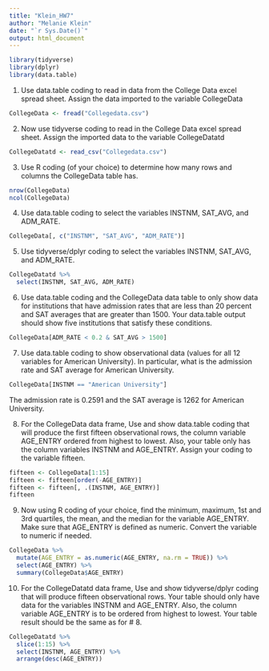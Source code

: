 ```yaml
---
title: "Klein_HW7"
author: "Melanie Klein"
date: "`r Sys.Date()`"
output: html_document
---
```


```r
library(tidyverse)      
library(dplyr)      
library(data.table)  
```

1) Use data.table coding to read in data from the College Data excel spread sheet.  Assign the data imported to the variable CollegeData
```r
CollegeData <- fread("Collegedata.csv")
```

2) Now use tidyverse coding to read in the College Data excel spread sheet. Assign the imported data to the variable CollegeDatatd
```r
CollegeDatatd <- read_csv("Collegedata.csv")
```

3) Use R coding (of your choice) to determine how many rows and columns the CollegeData table has.
```r
nrow(CollegeData)
ncol(CollegeData)
```

4) Use data.table coding to select the variables INSTNM, SAT_AVG, and ADM_RATE.
```r
CollegeData[, c("INSTNM", "SAT_AVG", "ADM_RATE")]
```

5) Use tidyverse/dplyr coding to select the variables INSTNM, SAT_AVG, and ADM_RATE.
```r
CollegeDatatd %>%
  select(INSTNM, SAT_AVG, ADM_RATE)
```

6) Use data.table coding and the CollegeData data table to only show data for institutions that have admission rates that are less than 20 percent and SAT averages that are greater than 1500. Your data.table output should show five institutions that satisfy these conditions.
```r
CollegeData[ADM_RATE < 0.2 & SAT_AVG > 1500]
```

7) Use data.table coding to show observational data (values for all 12 variables for American University). In particular, what is the admission rate and SAT average for American University.
```r
CollegeData[INSTNM == "American University"]
```
The admission rate is 0.2591 and the SAT average is 1262 for American University.

8) For the CollegeData data frame, Use and show data.table coding that will produce the first fifteen observational rows, the column variable AGE_ENTRY ordered from highest to lowest.  Also, your table only has the column variables INSTNM and AGE_ENTRY.  Assign your coding to the variable fifteen. 
```r
fifteen <- CollegeData[1:15]
fifteen <- fifteen[order(-AGE_ENTRY)]
fifteen <- fifteen[, .(INSTNM, AGE_ENTRY)]
fifteen
```

9) Now using R coding of your choice, find the minimum, maximum, 1st and 3rd quartiles, the mean, and the median for the variable AGE_ENTRY. Make sure that AGE_ENTRY is defined as numeric.  Convert the variable to numeric if needed.
```r
CollegeData %>%
  mutate(AGE_ENTRY = as.numeric(AGE_ENTRY, na.rm = TRUE)) %>%
  select(AGE_ENTRY) %>%
  summary(CollegeData$AGE_ENTRY)
```

10) For the CollegeDatatd data frame, Use and show tidyverse/dplyr coding that will produce fifteen observational rows. Your table should only have data for the variables INSTNM and AGE_ENTRY.  Also, the column variable AGE_ENTRY  is to be ordered from highest to lowest. Your table result should be the same as for # 8.
```r
CollegeDatatd %>%
  slice(1:15) %>%
  select(INSTNM, AGE_ENTRY) %>%
  arrange(desc(AGE_ENTRY))
```



